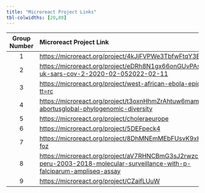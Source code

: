 ```yaml
---
title: "Microreact Project Links"
tbl-colwidths: [20,80]
---
```


| Group Number | Microreact Project Link |
|:--:|:---|
| 1 | <https://microreact.org/project/4kJjFVPWe3TbfwFtqY3ED8> |
| 2 | <https://microreact.org/project/eDRh8N1gx66onGUvPAsQik-uk-sars-cov-2-2020-02-052022-02-11> |
| 3 | <https://microreact.org/project/west-african-ebola-epidemic?tt=rc> |
| 4 | <https://microreact.org/project/t3oxnHhmZrAhtuw6mamutc-b-abortusglobal-phylogenomic-diversity> |
| 5 | <https://microreact.org/project/choleraeurope> |
| 6 | <https://microreact.org/project/5DEFpeck4> |
| 7 | <https://microreact.org/project/8DhMNEmMEbFUsvK9xHS349-foz> |
| 8 | <https://microreact.org/project/aV7RHNCBmG3sJ2rwzchE4k-peru-2003-2018-molecular-surveillance-with-p-falciparum-ampliseq-assay> |
| 9 | <https://microreact.org/project/CZaifLUuW> |
